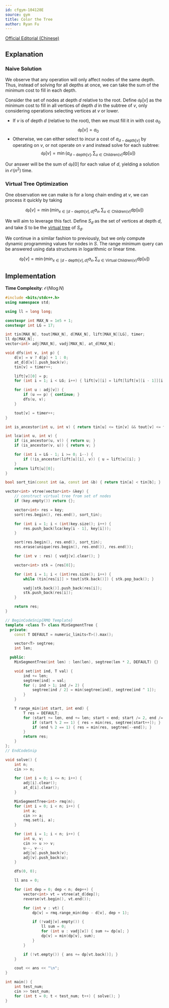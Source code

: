 ```yaml
---
id: cfgym-104128E
source: gym
title: Color the Tree
author: Ryan Fu
---
```


[Official Editorial (Chinese)](https://sua.ac/wiki/2022-icpc-nanjing/e/)

## Explanation

### Naive Solution

We observe that any operation will only affect nodes of the same depth. Thus, instead of solving for all depths at once, we can take the sum of the minimum cost to fill in each depth.

Consider the set of nodes at depth $d$ relative to the root. Define $\texttt{dp}[v]$ as the minimum cost to fill in all vertices of depth $d$ in the subtree of $v$, only considering operations selecting vertices at $v$ or lower.

- If $v$ is of depth $d$ (relative to the root), then we must fill it in with cost $a_0$
$$
\texttt{dp}[v] =a_0
$$
- Otherwise, we can either select to incur a cost of $a_{d-\text{depth}[v]}$ by operating on $v$, or not operate on $v$ and instead solve for each subtree:
$$
\texttt{dp}[v] = \min\left( a_{d-\text{depth}[v]},\sum_{u\in\text{Children}(v)} \text{dp}[u]\right)
$$

Our answer will be the sum of $\texttt{dp}[0]$ for each value of $d$, yielding a solution in $\mathcal{O}(n^2)$ time.

### Virtual Tree Optimization

One observation we can make is for a long chain ending at $v$, we can process it quickly by taking

$$
\texttt{dp}[v] = \min \left( \min_{x\in[d-\text{depth}[v],d]}a_x, \sum_{u\in\text{Children}(v)} \text{dp}[u] \right)
$$

We will aim to leverage this fact. Define $S_d$ as the set of vertices at depth $d$, and take $S$ to be the [virtual tree](https://usaco.guide/plat/VT) of $S_d$.

We continue in a similar fashion to previously, but we only compute dynamic programming values for nodes in $S$. The range minimum query can be answered using data structures in logarithmic or linear time.

$$
\texttt{dp}[v] = \min \left( \min_{x\in[d-\text{depth}[v],d]}a_x, \sum_{u\in\text{Virtual Children}(v)} \text{dp}[u] \right)
$$

## Implementation

**Time Complexity**: $\mathcal{O}(N \log N)$

```cpp
#include <bits/stdc++.h>
using namespace std;

using ll = long long;

constexpr int MAX_N = 1e5 + 1;
constexpr int LG = 17;

int tin[MAX_N], tout[MAX_N], d[MAX_N], lift[MAX_N][LG], timer;
ll dp[MAX_N];
vector<int> adj[MAX_N], vadj[MAX_N], at_d[MAX_N];

void dfs(int v, int p) {
	d[v] = v ? d[p] + 1 : 0;
	at_d[d[v]].push_back(v);
	tin[v] = timer++;

	lift[v][0] = p;
	for (int i = 1; i < LG; i++) { lift[v][i] = lift[lift[v][i - 1]][i - 1]; }

	for (int u : adj[v]) {
		if (u == p) { continue; }
		dfs(u, v);
	}

	tout[v] = timer++;
}

int is_ancestor(int u, int v) { return tin[u] <= tin[v] && tout[v] <= tout[u]; }

int lca(int u, int v) {
	if (is_ancestor(u, v)) { return u; }
	if (is_ancestor(v, u)) { return v; }

	for (int i = LG - 1; i >= 0; i--) {
		if (!is_ancestor(lift[u][i], v)) { u = lift[u][i]; }
	}
	return lift[u][0];
}

bool sort_tin(const int &a, const int &b) { return tin[a] < tin[b]; }

vector<int> vtree(vector<int> &key) {
	// construct virtual tree from set of nodes
	if (key.empty()) return {};

	vector<int> res = key;
	sort(res.begin(), res.end(), sort_tin);

	for (int i = 1; i < (int)key.size(); i++) {
		res.push_back(lca(key[i - 1], key[i]));
	}

	sort(res.begin(), res.end(), sort_tin);
	res.erase(unique(res.begin(), res.end()), res.end());

	for (int v : res) { vadj[v].clear(); }

	vector<int> stk = {res[0]};

	for (int i = 1; i < (int)res.size(); i++) {
		while (tin[res[i]] > tout[stk.back()]) { stk.pop_back(); }

		vadj[stk.back()].push_back(res[i]);
		stk.push_back(res[i]);
	}

	return res;
}

// BeginCodeSnip{RMQ Template}
template <class T> class MinSegmentTree {
  private:
	const T DEFAULT = numeric_limits<T>().max();

	vector<T> segtree;
	int len;

  public:
	MinSegmentTree(int len) : len(len), segtree(len * 2, DEFAULT) {}

	void set(int ind, T val) {
		ind += len;
		segtree[ind] = val;
		for (; ind > 1; ind /= 2) {
			segtree[ind / 2] = min(segtree[ind], segtree[ind ^ 1]);
		}
	}

	T range_min(int start, int end) {
		T res = DEFAULT;
		for (start += len, end += len; start < end; start /= 2, end /= 2) {
			if (start % 2 == 1) { res = min(res, segtree[start++]); }
			if (end % 2 == 1) { res = min(res, segtree[--end]); }
		}
		return res;
	}
};
// EndCodeSnip

void solve() {
	int n;
	cin >> n;

	for (int i = 0; i <= n; i++) {
		adj[i].clear();
		at_d[i].clear();
	}

	MinSegmentTree<int> rmq(n);
	for (int i = 0; i < n; i++) {
		int a;
		cin >> a;
		rmq.set(i, a);
	}

	for (int i = 1; i < n; i++) {
		int u, v;
		cin >> u >> v;
		u--, v--;
		adj[u].push_back(v);
		adj[v].push_back(u);
	}

	dfs(0, 0);

	ll ans = 0;

	for (int dep = 0; dep < n; dep++) {
		vector<int> vt = vtree(at_d[dep]);
		reverse(vt.begin(), vt.end());

		for (int v : vt) {
			dp[v] = rmq.range_min(dep - d[v], dep + 1);

			if (!vadj[v].empty()) {
				ll sum = 0;
				for (int u : vadj[v]) { sum += dp[u]; }
				dp[v] = min(dp[v], sum);
			}
		}

		if (!vt.empty()) { ans += dp[vt.back()]; }
	}

	cout << ans << "\n";
}

int main() {
	int test_num;
	cin >> test_num;
	for (int t = 0; t < test_num; t++) { solve(); }
}
```

